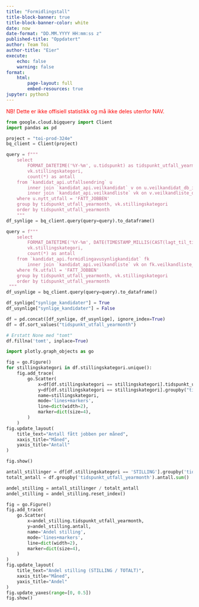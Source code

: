 ```yaml
---
title: "Formidlingstall"
title-block-banner: true
title-block-banner-color: white
date: now
date-format: "DD.MM.YYYY HH:mm:ss z"
published-title: "Oppdatert"
author: Team Toi
author-title: "Eier"
execute:
    echo: false
    warning: false
format:
    html:
        page-layout: full
        embed-resources: true
jupyter: python3
---
```


<span style="color:red;">
NB! Dette er ikke offisiell statistikk og må ikke deles utenfor NAV.
</span>

```python
from google.cloud.bigquery import Client
import pandas as pd
```

```python
project = "toi-prod-324e"
bq_client = Client(project)
```

```python
query = f"""
    select
        FORMAT_DATETIME('%Y-%m', u.tidspunkt) as tidspunkt_utfall_yearmonth,
        vk.stillingskategori,
        count(*) as antall
    from `kandidat_api.utfallsendring` u
        inner join `kandidat_api.veilkandidat` v on u.veilkandidat_db_id = v.db_id
        inner join `kandidat_api.veilkandliste` vk on v.veilkandliste_db_id = vk.db_id
    where u.nytt_utfall = 'FATT_JOBBEN'
    group by tidspunkt_utfall_yearmonth, vk.stillingskategori
    order by tidspunkt_utfall_yearmonth
    """
df_synlige = bq_client.query(query=query).to_dataframe()
```

```python
query = f"""
    select
        FORMAT_DATETIME('%Y-%m', DATE(TIMESTAMP_MILLIS(CAST(lagt_til_tidspunkt/1000000 AS INT64)))) as tidspunkt_utfall_yearmonth,
        vk.stillingskategori,
        count(*) as antall
    from `kandidat_api.formidlingavusynligkandidat` fk
        inner join `kandidat_api.veilkandliste` vk on fk.veilkandliste_db_id = vk.db_id
    where fk.utfall = 'FATT_JOBBEN'
    group by tidspunkt_utfall_yearmonth, vk.stillingskategori
    order by tidspunkt_utfall_yearmonth
 """
df_usynlige = bq_client.query(query=query).to_dataframe()
```

```python
df_synlige["synlige_kandidater"] = True
df_usynlige["synlige_kandidater"] = False
```

```python
df = pd.concat([df_synlige, df_usynlige], ignore_index=True)
df = df.sort_values("tidspunkt_utfall_yearmonth")
```

```python
# Erstatt None med "tomt"
df.fillna('tomt', inplace=True)
```

```python
import plotly.graph_objects as go

fig = go.Figure()
for stillingskategori in df.stillingskategori.unique():
    fig.add_trace(
        go.Scatter(
            x=df[df.stillingskategori == stillingskategori].tidspunkt_utfall_yearmonth.unique(),
            y=df[df.stillingskategori == stillingskategori].groupby("tidspunkt_utfall_yearmonth").antall.sum(),
            name=stillingskategori,
            mode='lines+markers',
            line=dict(width=2),
            marker=dict(size=4),
        )
    )
fig.update_layout(
    title_text="Antall fått jobben per måned",
    xaxis_title="Måned",
    yaxis_title="Antall"
)

fig.show()
```

```python
antall_stillinger = df[df.stillingskategori == 'STILLING'].groupby('tidspunkt_utfall_yearmonth').antall.sum()
totalt_antall = df.groupby('tidspunkt_utfall_yearmonth').antall.sum()

andel_stilling = antall_stillinger / totalt_antall
andel_stilling = andel_stilling.reset_index()
```

```python
fig = go.Figure()
fig.add_trace(
    go.Scatter(
        x=andel_stilling.tidspunkt_utfall_yearmonth,
        y=andel_stilling.antall,
        name='Andel stilling',
        mode='lines+markers',
        line=dict(width=2),
        marker=dict(size=4),
    )
)
fig.update_layout(
    title_text="Andel stilling (STILLING / TOTALT)",
    xaxis_title="Måned",
    yaxis_title="Andel"
)
fig.update_yaxes(range=[0, 0.5])
fig.show()
```